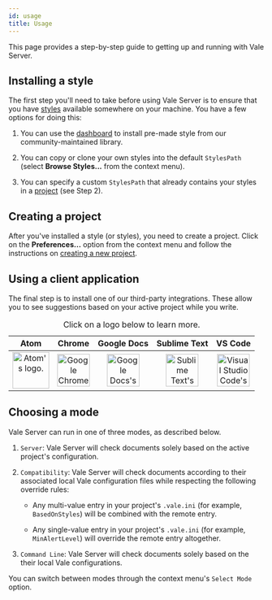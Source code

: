 ```yaml
---
id: usage
title: Usage
---
```



This page provides a step-by-step guide to getting up and running with Vale Server.

## Installing a style

The first step you'll need to take before using Vale Server is to ensure that
you have [styles](concepts/styles) available somewhere on your machine. You have a few
options for doing this:

1. You can use the [dashboard](gui#styles) to install pre-made style from our
   community-maintained library.

2. You can copy or clone your own styles into the default `StylesPath`
   (select **Browse Styles...** from the context menu).

3. You can specify a custom `StylesPath` that already contains your styles in
   a [project](gui#projects) (see Step 2).

## Creating a project

After you've installed a style (or styles), you need to create a
project. Click on the **Preferences...** option from the context
menu and follow the instructions on [creating a new project](gui#projects).

## Using a client application

The final step is to install one of our third-party integrations. These allow
you to see suggestions based on your active project while you write.

<table>
   <caption>Click on a logo below to learn more.</caption>
   <thead>
      <tr>
         <th>Atom</th>
         <th>Chrome</th>
         <th>Google Docs</th>
         <th>Sublime Text</th>
         <th>VS Code</th>
      </tr>
   </thead>
   <tbody>
      <tr align="center">
         <td>
            <a href="clients/atom">
              <img
               alt="Atom's logo."
               src={useBaseUrl('img/logos/apps/Atom.png')}
               height="72"/>
            </a>
         </td>
         <td>
            <a href="clients/chrome">
              <img
               alt="Google Chrome's logo."
               src={useBaseUrl('img/logos/apps/chrome.png')}
               height="64"/>
            </a>
         </td>
         <td>
            <a href="clients/google-docs">
              <img
               alt="Google Docs's logo."
               src={useBaseUrl('img/logos/apps/gdocs.png')}
               height="64"/>
            </a>
         </td>
         <td align="center">
            <a href="clients/sublime-text">
              <img
               alt="Sublime Text's logo."
               src={useBaseUrl('img/logos/apps/sublime.png')}
               height="64"/>
            </a>
         </td>
         <td align="center">
            <a href="clients/vscode">
              <img
               alt="Visual Studio Code's logo."
               src={useBaseUrl('img/logos/apps/code.png')}
               height="64"/>
            </a>
         </td>
      </tr>
   </tbody>
</table>

## Choosing a mode

Vale Server can run in one of three modes, as described below.

1. `Server`: Vale Server will check documents solely based on the active
    project's configuration.

2. `Compatibility`: Vale Server will check documents according to their
   associated local Vale configuration files while respecting the following
   override rules:

      - Any multi-value entry in your project's `.vale.ini` (for example,
      `BasedOnStyles`) will be combined with the remote entry.

      - Any single-value entry in your project's `.vale.ini` (for example,
      `MinAlertLevel`) will override the remote entry altogether.

3. `Command Line`: Vale Server will check documents solely based on the their
   local Vale configurations.

You can switch between modes through the context menu's `Select Mode` option.
